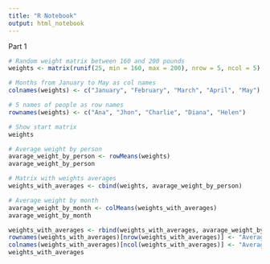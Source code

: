 ```yaml
---
title: "R Notebook"
output: html_notebook
---
```


Part 1

```r
# Random weight matrix between 160 and 200 pounds
weights <- matrix(runif(25, min = 160, max = 200), nrow = 5, ncol = 5)

# Months from January to May as col names
colnames(weights) <- c("January", "February", "March", "April", "May")

# 5 names of people as row names
rownames(weights) <- c("Ana", "Jhon", "Charlie", "Diana", "Helen")

# Show start matrix
weights

# Average weight by person
avarage_weight_by_person <- rowMeans(weights)
avarage_weight_by_person

# Matrix with weights averages
weights_with_averages <- cbind(weights, avarage_weight_by_person)

# Average weight by month
avarage_weight_by_month <- colMeans(weights_with_averages)
avarage_weight_by_month

weights_with_averages <- rbind(weights_with_averages, avarage_weight_by_month)
rownames(weights_with_averages)[nrow(weights_with_averages)] <- "Average"
colnames(weights_with_averages)[ncol(weights_with_averages)] <- "Average"
weights_with_averages

```
